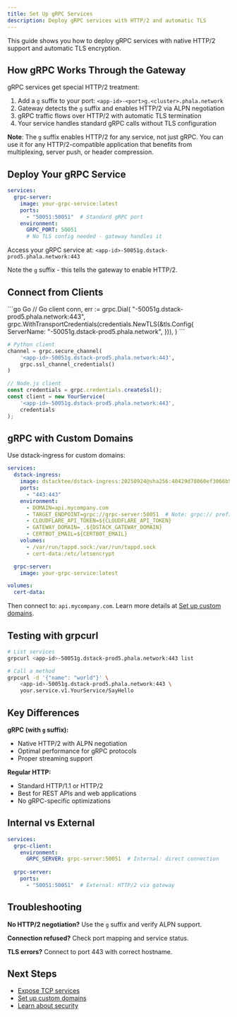 ```yaml
---
title: Set Up gRPC Services
description: Deploy gRPC services with HTTP/2 and automatic TLS
---
```


This guide shows you how to deploy gRPC services with native HTTP/2 support and automatic TLS encryption.

## How gRPC Works Through the Gateway

gRPC services get special HTTP/2 treatment:
1. Add a `g` suffix to your port: `<app-id>-<port>g.<cluster>.phala.network`
2. Gateway detects the `g` suffix and enables HTTP/2 via ALPN negotiation
3. gRPC traffic flows over HTTP/2 with automatic TLS termination
4. Your service handles standard gRPC calls without TLS configuration

**Note**: The `g` suffix enables HTTP/2 for any service, not just gRPC. You can use it for any HTTP/2-compatible application that benefits from multiplexing, server push, or header compression.

## Deploy Your gRPC Service

```yaml
services:
  grpc-server:
    image: your-grpc-service:latest
    ports:
      - "50051:50051"  # Standard gRPC port
    environment:
      GRPC_PORT: 50051
      # No TLS config needed - gateway handles it
```

Access your gRPC service at: `<app-id>-50051g.dstack-prod5.phala.network:443`

Note the `g` suffix - this tells the gateway to enable HTTP/2.

## Connect from Clients

<CodeGroup>
```go Go
// Go client
conn, err := grpc.Dial(
    "<app-id>-50051g.dstack-prod5.phala.network:443",
    grpc.WithTransportCredentials(credentials.NewTLS(&tls.Config{
        ServerName: "<app-id>-50051g.dstack-prod5.phala.network",
    })),
)
```

```python Python
# Python client
channel = grpc.secure_channel(
    '<app-id>-50051g.dstack-prod5.phala.network:443',
    grpc.ssl_channel_credentials()
)
```

```javascript Node.js
// Node.js client
const credentials = grpc.credentials.createSsl();
const client = new YourService(
    '<app-id>-50051g.dstack-prod5.phala.network:443',
    credentials
);
```
</CodeGroup>

## gRPC with Custom Domains

Use dstack-ingress for custom domains:

```yaml
services:
  dstack-ingress:
    image: dstacktee/dstack-ingress:20250924@sha256:40429d78060ef3066b5f93676bf3ba7c2e9ac47d4648440febfdda558aed4b32
    ports:
      - "443:443"
    environment:
      - DOMAIN=api.mycompany.com
      - TARGET_ENDPOINT=grpc://grpc-server:50051  # Note: grpc:// prefix
      - CLOUDFLARE_API_TOKEN=${CLOUDFLARE_API_TOKEN}
      - GATEWAY_DOMAIN=_.${DSTACK_GATEWAY_DOMAIN}
      - CERTBOT_EMAIL=${CERTBOT_EMAIL}
    volumes:
      - /var/run/tappd.sock:/var/run/tappd.sock
      - cert-data:/etc/letsencrypt

  grpc-server:
    image: your-grpc-service:latest

volumes:
  cert-data:
```

Then connect to: `api.mycompany.com`. Learn more details at [Set up custom domains](/phala-cloud/networking/setup-custom-domain).

## Testing with grpcurl

```bash
# List services
grpcurl <app-id>-50051g.dstack-prod5.phala.network:443 list

# Call a method
grpcurl -d '{"name": "world"}' \
    <app-id>-50051g.dstack-prod5.phala.network:443 \
    your.service.v1.YourService/SayHello
```

## Key Differences

**gRPC (with `g` suffix):**
- Native HTTP/2 with ALPN negotiation
- Optimal performance for gRPC protocols
- Proper streaming support

**Regular HTTP:**
- Standard HTTP/1.1 or HTTP/2
- Best for REST APIs and web applications
- No gRPC-specific optimizations

## Internal vs External

```yaml
services:
  grpc-client:
    environment:
      GRPC_SERVER: grpc-server:50051  # Internal: direct connection
      
  grpc-server:
    ports:
      - "50051:50051"  # External: HTTP/2 via gateway
```

## Troubleshooting

**No HTTP/2 negotiation?** Use the `g` suffix and verify ALPN support.

**Connection refused?** Check port mapping and service status.

**TLS errors?** Connect to port 443 with correct hostname.

## Next Steps

- [Expose TCP services](/phala-cloud/networking/expose-tcp-service)
- [Set up custom domains](/phala-cloud/networking/setup-custom-domain)
- [Learn about security](/phala-cloud/networking/security)
